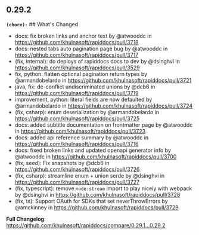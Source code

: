 ## 0.29.2
**`(chore):`** ## What's Changed
* docs: fix broken links and anchor text by @atwooddc in https://github.com/khulnasoft/rapiddocs/pull/3718
* docs: nested tabs auto pagination page bug by @atwooddc in https://github.com/khulnasoft/rapiddocs/pull/3717
* (fix, internal): do deploys of rapiddocs docs to dev by @dsinghvi in https://github.com/khulnasoft/rapiddocs/pull/3529
* fix, python: flatten optional pagination return types by @armandobelardo in https://github.com/khulnasoft/rapiddocs/pull/3721
* java, fix: de-conflict undiscriminated unions by @dcb6 in https://github.com/khulnasoft/rapiddocs/pull/3719
* improvement, python: literal fields are now defaulted by @armandobelardo in https://github.com/khulnasoft/rapiddocs/pull/3724
* (fix, csharp): enum deserialization by @armandobelardo in https://github.com/khulnasoft/rapiddocs/pull/3725
* docs: added subtitle documentation on frontmatter page by @atwooddc in https://github.com/khulnasoft/rapiddocs/pull/3723
* docs: added api reference summary by @atwooddc in https://github.com/khulnasoft/rapiddocs/pull/3716
* docs: fixed broken links and updated openapi generator info by @atwooddc in https://github.com/khulnasoft/rapiddocs/pull/3700
* (fix, seed): Fix snapshots by @dcb6 in https://github.com/khulnasoft/rapiddocs/pull/3726
* (fix, csharp): streamline enum + union serde by @dsinghvi in https://github.com/khulnasoft/rapiddocs/pull/3727
* (fix, typescript): remove `node:stream` import to play nicely with webpack by @dsinghvi in https://github.com/khulnasoft/rapiddocs/pull/3728
* (fix, ts): Support OAuth for SDKs that set neverThrowErrors by @amckinney in https://github.com/khulnasoft/rapiddocs/pull/3729


**Full Changelog**: https://github.com/khulnasoft/rapiddocs/compare/0.29.1...0.29.2

